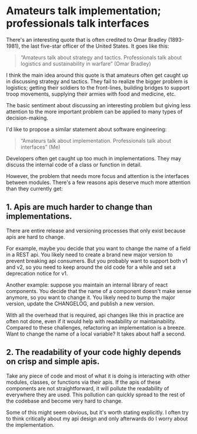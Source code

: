 # Amateurs talk implementation; professionals talk interfaces

There's an interesting quote that is often credited to Omar Bradley (1893-1981), the last five-star officer of the United States.  It goes like this:

> “Amateurs talk about strategy and tactics. Professionals talk about logistics and sustainability in warfare” (Omar Bradley)

I think the main idea around this quote is that amateurs often get caught up in discussing strategy and tactics.  They fail to realize the bigger problem is logistics; getting their soldiers to the front-lines, building bridges to support troop movements, supplying their armies with food and medicine, etc.

The basic sentiment about discussing an interesting problem but giving less attention to the more important problem can be applied to many types of decision-making.

I'd like to propose a similar statement about software engineering:
> “Amateurs talk about implementation. Professionals talk about interfaces” (Me)

Developers often get caught up too much in implementations.  They may discuss the internal code of a class or function in detail.

However, the problem that needs more focus and attention is the interfaces between modules.  There's a few reasons apis deserve much more attention than they currently get:

## 1. Apis are much harder to change than implementations.  

There are entire release and versioning processes that only exist because apis are hard to change.  

For example, maybe you decide that you want to change the name of a field in a REST api.  You likely need to create a brand new major version to prevent breaking api consumers.  But you probably want to support both v1 and v2, so you need to keep around the old code for a while and set a deprecation notice for v1.

Another example: suppose you maintain an internal library of react components.  You decide that the name of a component doesn't make sense anymore, so you want to change it.  You likely need to bump the major version, update the CHANGELOG, and publish a new version.

With all the overhead that is required, api changes like this in practice are often not done, even if it would help with readability or maintainability.  Compared to these challenges, refactoring an implementation is a breeze.  Want to change the name of a local variable?  It takes about half a second.

## 2. The readability of your code highly depends on crisp and simple apis.  
Take any piece of code and most of what it is doing is interacting with other modules, classes, or functions via their apis.  If the apis of these components are not straightforward, it will pollute the readability of everywhere they are used.  This pollution can quickly spread to the rest of the codebase and become very hard to change.

Some of this might seem obvious, but it's worth stating explicitly.  I often try to think critically about my api design and only afterwards do I worry about the implementation.
